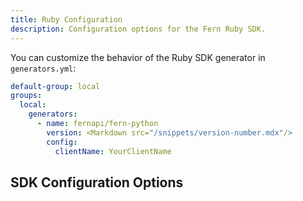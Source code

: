 ```yaml
---
title: Ruby Configuration
description: Configuration options for the Fern Ruby SDK.
---
```


You can customize the behavior of the Ruby SDK generator in `generators.yml`:

```yaml {7-8}
default-group: local
groups:
  local:
    generators:
      - name: fernapi/fern-python
        version: <Markdown src="/snippets/version-number.mdx"/>
        config:
          clientName: YourClientName
```

## SDK Configuration Options

<ParamField path="defaultTimeoutInSeconds" type="number | 'infinity'" required={false}>
</ParamField>

<ParamField path="extraDevDependencies" type="ExtraDependenciesSchema" required={false}>
</ParamField>

<ParamField path="flattenModuleStructure" type="boolean" default="false" required={false}>
</ParamField>

<ParamField path="extraDependencies" type="ExtraDependenciesSchema" required={false}>
</ParamField>

<ParamField path="clientClassName" type="string" required={false}>
</ParamField>

<ParamField path="useProvidedDefaults" type="boolean" required={false}>
</ParamField>